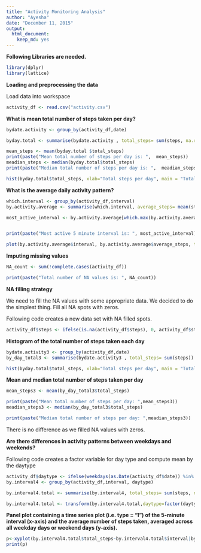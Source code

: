 ```yaml
---
title: "Activity Monitoring Analysis"
author: "Ayesha"
date: "December 11, 2015"
output: 
  html_document: 
    keep_md: yes
---
```


**Following Libraries are needed. **
```r
library(dplyr)
library(lattice)
```

**Loading and preprocessing the data**

Load data into workspace

```r
activity_df <- read.csv("activity.csv")
```


**What is mean total number of steps taken per day?**

```r

bydate.activity <- group_by(activity_df,date)

byday.total <- summarise(bydate.activity , total_steps= sum(steps, na.rm = TRUE))

mean_steps <- mean(byday.total $total_steps)
print(paste("Mean total number of steps per day is: ",  mean_steps))
meadian_steps <- median(byday.total$total_steps)
print(paste("Median total number of steps per day is: ",  meadian_steps))
```

```r
hist(byday.total$total_steps, xlab="Total steps per day", main = "Total steps per day")
```


**What is the average daily activity pattern?**

```r

which.interval <- group_by(activity_df,interval)
by.activity.average <- summarise(which.interval, average_steps= mean(steps, na.rm = TRUE))

most_active_interval <- by.activity.average[which.max(by.activity.average$average_steps),]$interval


print(paste("Most active 5 minute interval is: ", most_active_interval))
```

```r
plot(by.activity.average$interval, by.activity.average$average_steps, type="l", xlab="5 min Intervals", ylab= "Average Steps", col="green" , lwd=2)
```

**Imputing missing values**

```r

NA_count <- sum(!complete.cases(activity_df))

print(paste("Total number of NA values is: ", NA_count))
```

**NA filling strategy **

We need to fill the NA values with some appropriate data. We decided to do the simplest thing. Fill all NA spots with zeros. 

Following code creates a new data set with NA filled spots. 

```r
activity_df$steps <- ifelse(is.na(activity_df$steps), 0, activity_df$steps)
```

**Histogram of the total number of steps taken each day **

```r
bydate.activity3 <- group_by(activity_df,date)
by_day_total3 <- summarise(bydate.activity3 , total_steps= sum(steps))

```

```r
hist(byday.total$total_steps, xlab="Total steps per day", main = "Total steps per day")
```


**Mean and median total number of steps taken per day **

```r
mean_steps3 <- mean(by_day_total3$total_steps)

print(paste("Mean total number of steps per day: ",mean_steps3))
meadian_steps3 <- median(by_day_total3$total_steps)

print(paste("Median total number of steps per day: ",meadian_steps3))
```

There is no difference as we filled NA values with zeros. 

**Are there differences in activity patterns between weekdays and weekends?**

Following code creates a factor variable for day type and compute mean by the daytype

```r
activity_df$daytype <- ifelse(weekdays(as.Date(activity_df$date)) %in% c("Saturday","Sunday"), "weekend","weekday")
by.interval4 <- group_by(activity_df,interval, daytype)

by.interval4.total <- summarise(by.interval4, total_steps= sum(steps, na.rm = TRUE))

by.interval4.total <- transform(by.interval4.total,daytype=factor(daytype))
```

**Panel plot containing a time series plot (i.e. type = "l") of the 5-minute interval (x-axis) and the average number of steps taken, averaged across all weekday days or weekend days (y-axis).**

```r
p<-xyplot(by.interval4.total$total_steps~by.interval4.total$interval|by.interval4.total$daytype,by.interval4.total, layout=c(1,2),type='l',xlab = "Interval",ylab="No of steps")
print(p)
```

